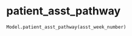 # patient_asst_pathway { #iapt_classes.Model.patient_asst_pathway }

```python
Model.patient_asst_pathway(asst_week_number)
```

